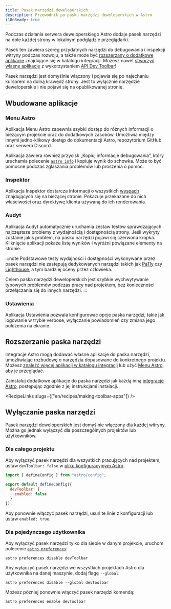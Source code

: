 ```yaml
---
title: Pasek narzędzi deweloperskich
description: Przewodnik po pasku narzędzi deweloperskich w Astro
i18nReady: true
---
```


Podczas działania serwera deweloperskiego Astro dodaje pasek narzędzi na dole każdej strony w lokalnym podglądzie przeglądarki.

Pasek ten zawiera szereg przydatnych narzędzi do debugowania i inspekcji witryny podczas rozwoju, a także może być [rozszerzany o dodatkowe aplikacje](#rozszerzanie-paska-narzędzi) znajdujące się w katalogu integracji. Możesz nawet [stworzyć własne aplikacje](/pl/recipes/making-toolbar-apps/) z wykorzystaniem [API Dev Toolbar](/pl/reference/dev-toolbar-app-reference/)!

Pasek narzędzi jest domyślnie włączony i pojawia się po najechaniu kursorem na dolną krawędź strony. Jest to wyłącznie narzędzie deweloperskie i nie pojawi się na opublikowanej stronie.

## Wbudowane aplikacje

### Menu Astro

Aplikacja Menu Astro zapewnia szybki dostęp do różnych informacji o bieżącym projekcie oraz do dodatkowych zasobów. Umożliwia między innymi jedno-klikowy dostęp do dokumentacji Astro, repozytorium GitHub oraz serwera Discord.

Aplikacja zawiera również przycisk „Kopiuj informacje debugowania”, który uruchamia polecenie [`astro info`](/pl/reference/cli-reference/#astro-info) i kopiuje wynik do schowka. Może to być pomocne podczas zgłaszania problemów lub proszenia o pomoc.

### Inspektor

Aplikacja Inspektor dostarcza informacji o wszystkich [wyspach](/pl/concepts/islands/) znajdujących się na bieżącej stronie. Pokazuje przekazane do nich właściwości oraz dyrektywę klienta używaną do ich renderowania.

### Audyt

Aplikacja Audyt automatycznie uruchamia zestaw testów sprawdzających najczęstsze problemy z wydajnością i dostępnością strony. Jeśli wykryty zostanie jakiś problem, na pasku narzędzi pojawi się czerwona kropka. Kliknięcie aplikacji pokaże listę wyników i wyróżni powiązane elementy na stronie.

:::note
Podstawowe testy wydajności i dostępności wykonywane przez pasek narzędzi nie zastępują dedykowanych narzędzi takich jak [Pa11y](https://pa11y.org/) czy [Lighthouse](https://developers.google.com/web/tools/lighthouse), a tym bardziej oceny przez człowieka.

Celem paska narzędzi deweloperskich jest szybkie wychwytywanie typowych problemów podczas pracy nad projektem, bez konieczności przełączania się do innych narzędzi.
:::

### Ustawienia

Aplikacja Ustawienia pozwala konfigurować opcje paska narzędzi, takie jak logowanie w trybie verbose, wyłączanie powiadomień czy zmiana jego położenia na ekranie.

## Rozszerzanie paska narzędzi

Integracje Astro mogą dodawać własne aplikacje do paska narzędzi, umożliwiając rozbudowę o narzędzia dopasowane do konkretnego projektu. Możesz [znaleźć więcej aplikacji w katalogu integracji](https://astro.build/integrations/?search=&categories%5B%5D=toolbar) lub użyć [Menu Astro](#menu-astro), aby je przeglądać.

Zainstaluj dodatkowe aplikacje do paska narzędzi jak każdą inną [integrację Astro](/pl/guides/integrations-guide/), postępując zgodnie z jej instrukcjami instalacji.

<RecipeLinks slugs={["en/recipes/making-toolbar-apps"]} />

## Wyłączanie paska narzędzi

Pasek narzędzi deweloperskich jest domyślnie włączony dla każdej witryny. Można go jednak wyłączyć dla poszczególnych projektów lub użytkowników.

### Dla całego projektu

Aby wyłączyć pasek narzędzi dla wszystkich pracujących nad projektem, ustaw `devToolbar: false` w [pliku konfiguracyjnym Astro](/pl/reference/configuration-reference/#devtoolbarenabled).

```js title="astro.config.mjs" ins={4-6}
import { defineConfig } from "astro/config";

export default defineConfig({
  devToolbar: {
    enabled: false
  }
});
```

Aby ponownie włączyć pasek narzędzi, usuń te linie z konfiguracji lub ustaw `enabled: true`.

### Dla pojedynczego użytkownika

Aby wyłączyć pasek narzędzi tylko dla siebie w danym projekcie, uruchom polecenie [`astro preferences`](/pl/reference/cli-reference/#astro-preferences):

```shell
astro preferences disable devToolbar
```

Aby wyłączyć pasek narzędzi we wszystkich projektach Astro dla użytkownika na danej maszynie, dodaj flagę `--global`:

```shell
astro preferences disable --global devToolbar
```

Możesz później ponownie włączyć pasek narzędzi komendą:

```shell
astro preferences enable devToolbar
```
